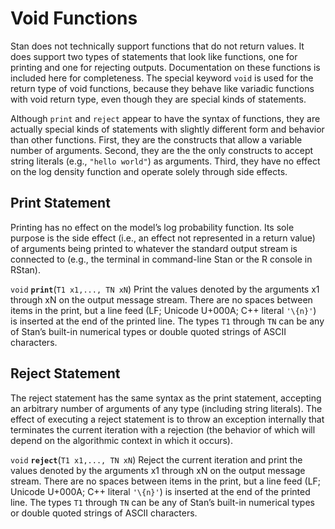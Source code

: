 # Void Functions

Stan does not technically support functions that do not return values. It does support two types of statements that look like functions, one for printing and one for rejecting outputs.  Documentation on these functions is included here for completeness.  The special keyword `void` is used for the return type of void functions, because they behave like variadic functions with void return type, even though they are special kinds of statements.

Although `print` and `reject` appear to have the syntax of functions, they are actually special kinds of statements with slightly different form and behavior than other functions.  First, they are the constructs that allow a variable number of arguments.  Second, they are the the only constructs to accept string literals (e.g., `"hello world"`) as arguments.  Third, they have no effect on the log density function and operate solely through side effects.

## Print Statement

Printing has no effect on the model's log probability function.  Its sole purpose is the side effect (i.e., an effect not represented in a return value) of arguments being printed to whatever the standard output stream is connected to (e.g., the terminal in command-line Stan or the R console in RStan).

`void` **`print`**(`T1 x1,..., TN xN`)
Print the values denoted by the arguments x1 through xN on the output message stream. There are no spaces between items in the print, but a line feed (LF; Unicode U+000A; C++ literal `'\{n}'`) is inserted at the end of the printed line. The types `T1` through `TN` can be any of Stan's built-in numerical types or double quoted strings of ASCII characters.

## Reject Statement

The reject statement has the same syntax as the print statement, accepting an arbitrary number of arguments of any type (including string literals).   The effect of executing a reject statement is to throw an exception internally that terminates the current iteration with a rejection (the behavior of which will depend on the algorithmic context in which it occurs).

`void` **`reject`**(`T1 x1,..., TN xN`)
Reject the current iteration and print the values denoted by the arguments x1 through xN on the output message stream. There are no spaces between items in the print, but a line feed (LF; Unicode U+000A; C++ literal `'\{n}'`) is inserted at the end of the printed line. The types `T1` through `TN` can be any of Stan's built-in numerical types or double quoted strings of ASCII characters.

